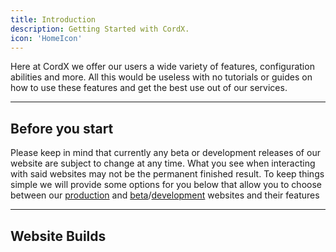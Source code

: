 ```yaml
---
title: Introduction
description: Getting Started with CordX.
icon: 'HomeIcon'
---
```


Here at CordX we offer our users a wide variety of features, configuration
abilities and more. All this would be useless with no tutorials or guides on
how to use these features and get the best use out of our services.

---

## Before you start

Please keep in mind that currently any beta or development releases of our website
are subject to change at any time. What you see when interacting with said websites
may not be the permanent finished result. To keep things simple we will provide some
options for you below that allow you to choose between our [production](https://cordx.lol) and
[beta](https://beta.cordx.lol)/[development](https://dev.cordx.lol) websites and their features

---

## Website Builds

<Cards>
    <Card href="/docs/users/prod" title="Production" description="Guides for our production website build" />
    <Card href="/docs/users/dev" title="Development" description="Guides for our development website build" />
    <Card href="/docs/users/beta" title="Beta" description="Guides for our beta website build" />
</Cards>
